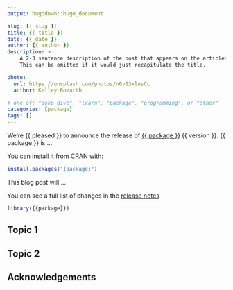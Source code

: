 ```yaml
---
output: hugodown::hugo_document

slug: {{ slug }}
title: {{ title }}
date: {{ date }}
author: {{ author }}
description: >
    A 2-3 sentence description of the post that appears on the articles page.
    This can be omitted if it would just recapitulate the title.

photo:
  url: https://unsplash.com/photos/n6vS3xlnsCc
  author: Kelley Bozarth

# one of: "deep-dive", "learn", "package", "programming", or "other"
categories: [package] 
tags: []
---
```


<!--
TODO:
* [ ] Pick category and tags (see existing with `post_tags()`)
* [ ] Find photo & update yaml metadata
* [ ] Create `thumbnail-sq.jpg`; height and width should be equal
* [ ] Create `thumbnail-wd.jpg`; width should be >5x height
* [ ] `hugodown::use_tidy_thumbnail()`
* [ ] Add intro sentence
* [ ] `use_tidy_thanks()`
-->

We're {{ pleased }} to announce the release of [{{ package }}]({ home }) {{ version }}. {{ package }} is ... 

You can install it from CRAN with:

```r
install.packages("{package}")
```

This blog post will ...

You can see a full list of changes in the [release notes]({ github_release })

```r
library({{package}})
```

## Topic 1

## Topic 2

## Acknowledgements
